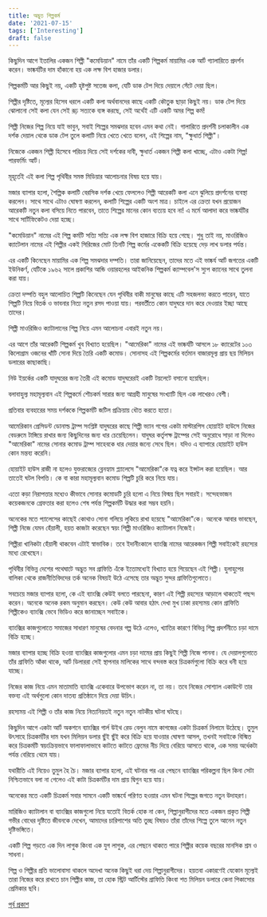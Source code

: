 ```yaml
---
title: অদ্ভুত শিল্পকর্ম
date: '2021-07-15'
tags: ['Interesting']
draft: false
---
```


কিছুদিন আগে ইতালির একজন শিল্পী "কমেডিয়ান" নামে তাঁর একটি শিল্পকর্ম মায়ামির এক আর্ট গ্যালারিতে প্রদর্শন করেন। ভাষ্কর্যটির দাম হাঁকানো হয় এক লক্ষ বিশ হাজার ডলার। 

শিল্পকর্মটি আর কিছুই নয়, একটি হৃষ্টপুষ্ট সতেজ কলা, যেটি ডাক টেপ দিয়ে দেয়ালে সেঁটে দেয়া ছিল। 

শিল্পীর দৃষ্টিতে, মূল্যের হিসেব ধরলে একটি কলা অর্থবানদের কাছে একটি কৌতুক ছাড়া কিছুই নয়। ডাক টেপ দিয়ে ঝোলানো সেই কলা যেন সেই রূঢ় সত্যকে ব্যঙ্গ করছে, সেই অর্থেই এটি একটি অমর শিল্প কর্ম!

শিল্পী নিজের শিল্প নিয়ে যাই ভাবুন, সবাই শিল্পের সমঝদার হবেন এমন কথা নেই। গালারিতে প্রদর্শনী চলাকালীন এক দর্শক দেয়াল থেকে ডাক টেপ তুলে কলাটি নিয়ে খেতে খেতে বলেন, এই শিল্পের নাম, "ক্ষুধার্ত শিল্পী"। 

নিজেকে একজন শিল্পী হিসেবে পরিচয় দিয়ে সেই দর্শকের দাবী, ক্ষুধার্ত একজন শিল্পী কলা খাচ্ছে, এটাও একটা শিল্প! পারফর্মিং আর্ট।

মূহূর্তেই এই কলা শিল্প পৃথিবীর সমস্ত মিডিয়ার আলোচনার বিষয় হয়ে যায়।

মজার ব্যাপার হলো, শৈল্পিক কলাটি বেরসিক দর্শক খেয়ে ফেললেও শিল্পী আরেকটি কলা এনে ঝুলিয়ে প্রদর্শনের ব্যবস্থা করলেন। সাথে সাথে এটাও ঘোষণা করলেন, কলাটি শিল্পের একটি অংশ মাত্র। চাইলে এর ক্রেতা যখন প্রয়োজন আরেকটি নতুন কলা বসিয়ে নিতে পারবেন, তাতে শিল্পের মানের কোন ব্যত্যয় হবে না! এ মর্মে আলাদা করে ভাষ্কর্যটির সাথে সার্টিফিকেটও দেয়া হচ্ছে।

"কমেডিয়ান" নামের এই শিল্প কর্মটি সত্যি সত্যি এক লক্ষ বিশ হাজারে বিক্রি হয়ে গেছে। শুধু তাই নয়, মাওরিজিও ক্যাটেলান নামের এই শিল্পীর একই সিরিজের মোট তিনটি শিল্প কর্মের একেকটি বিক্রি হয়েছে দেড় লাখ ডলার পর্যন্ত।

এর একটি কিনেছেন মায়ামির এক শিল্প সমঝদার দম্পতি। তারা জানিয়েছেন, তাদের মতে এই ভাষ্কর্য আর্ট জগতের একটি ইউনিকর্ণ, যেটিকে ১৯৬২ সালে প্রকাশির আন্ডি ওয়ারহলের আইকনিক শিল্পকর্ম ক্যাম্পবেল'স স্যুপ ক্যানের সাথে তুলনা করা যায়। 

ক্রেতা দম্পতি বহুল আলোচিত শিল্পটি কিনেছেন যেন পৃথিবীর বাকী মানুষের কাছে এটি সহজলভ্য করতে পারেন, যাতে শিল্পটি নিয়ে বিতর্ক ও ভাবনার নিত্য নতুন রসদ পাওয়া যায়। পরবর্তীতে কোন যাদুঘরে দান করে দেওয়ার ইচ্ছা আছে তাদের।

শিল্পী মাওরিজিও ক্যাটালানের শিল্প নিয়ে এমন আলোচনা এবারই নতুন নয়।

এর আগে তাঁর আরেকটি শিল্পকর্ম খুব বিখ্যাত হয়েছিল। "আমেরিকা" নামের এই ভাষ্কর্যটি আসলে ১৮ ক্যারেটের ১০৩ কিলোগ্রাম ওজনের খাঁটি সোনা দিয়ে তৈরি একটি কমোড। সোনাসহ এই শিল্পকর্মের বর্তমান বাজারমূল্য প্রায় ছয় মিলিয়ন ডলারের কাছাকাছি।

নিউ ইয়র্কের একটি যাদুঘরের জন্য তৈরী এই কমোড যাদুঘরেরই একটি টয়লেটে বসানো হয়েছিল। 

বলাবাহুল্য মহামূল্যবান এই শিল্পকর্মে শৌচকর্ম সারার জন্য আগ্রহী মানুষের সংখ্যাটি ছিল এক লাখেরও বেশী।

প্রতিবার ব্যবহারের সময় দর্শককে শিল্পকর্মটি জটিল প্রক্রিয়ায় ধৌত করতে হতো।

আমেরিকান প্রেসিডন্ট ডোনাল্ড ট্রাম্প সংশ্লিষ্ট যাদুঘরের কাছে শিল্পী ভ্যান গগের একটা মাস্টারপিস হোয়াইট হাউসে নিজের বেডরুমে টাঙ্গিয়ে রাখার জন্য কিছুদিনের জন্য ধার চেয়েছিলেন। যাদুঘর কর্তৃপক্ষ ট্রাম্পের সেই অনুরোধে সাড়া না দিলেও "আমেরিকা" নামের সোনার কমোড ট্রাম্প সাহেবকে ধার দেয়ার জন্যে সেধে ছিল। যদিও এ ব্যাপারে হোয়াইট হাউস কোন মন্তব্য করেনি।

হোয়াইট হাউস রাজী না হলেও যুক্তরাজ্যের ব্লেনহ্যাম প্ল্যালেসে "আমেরিকা"কে যত্ন করে ইন্সটল করা হয়েছিল। আর তাতেই ঘটল বিপত্তি। কে বা কারা মহামূল্যবান কমোড শিল্পটি চুরি করে নিয়ে যায়।

এতো কড়া নিরাপত্তার মধ্যেও কীভাবে সোনার কমোডটি চুরি হলো এ নিয়ে বিস্ময় ছিল সবারই। সন্দেহভাজন কয়েকজনকে গ্রেফতার করা হলেও শেষ পর্যন্ত শিল্পকর্মটি উদ্ধার করা সম্ভব হয়নি। 

অনেকের মতে প্যালেসের কাছেই কোথাও সোনা গলিয়ে লুকিয়ে রাখা হয়েছে "আমেরিকা"কে। অনেকে আবার ভাবছেন, শিল্পী নিজে যেমন হেঁয়ালী, হয়ত কাজটা করেছেন স্বয়ং শিল্পী মাওরিজিও ক্যাটালান নিজেই।

শিল্পীরা খানিকটা হেঁয়ালী থাকবেন এটাই স্বাভাবিক। তবে ইদানীংকালে ব্যাংক্সি নামের আরেকজন শিল্পী সবাইকেই রহস্যের মধ্যে রেখেছেন।

পৃথিবীর বিভিন্ন দেশের পথেঘাটে অদ্ভুত সব গ্রাফিতি এঁকে ইতোমধ্যেই বিখ্যাত হয়ে গিয়েছেন এই শিল্পী। হুলাহুপের বালিকা থেকে রাজনীতিবিদদের তর্ক অনেক বিষয়ই উঠে এসেছে তার অদ্ভুত সুন্দর গ্রাফিতিগুলোতে।

সবচেয়ে মজার ব্যাপার হলো, কে এই ব্যাংক্সি কেউই বলতে পারছেনা, কারণ এই শিল্পী রহস্যের আড়ালে থাকতেই পছন্দ করেন। অনেকে অনেক রকম অনুমান করছেন। কেউ কেউ আবার হঠাৎ দেখা মুখ ঢাকা রহস্যময় কোন গ্রাফিতি শিল্পীকেও ব্যাংক্সি ভেবে ভিডিও করে জানাচ্ছেন সবাইকে।

ব্যাংক্সির কাজগুলোতে সমাজের সাধারণ মানুষের বেদনার গল্প উঠে এলেও, খ্যাতির কারণে বিভিন্ন শিল্প প্রদর্শনীতে চড়া দামে বিক্রি হচ্ছে।

মজার ব্যাপার হচ্ছে বিক্রি হওয়া ব্যাংক্সির কাজগুলোর এমন চড়া দামের প্রায় কিছুই শিল্পী নিজে পাননা। যে দেয়ালগুলোতে তাঁর গ্রাফিতি আঁকা থাকে, আর্ট ডিলাররা সেই স্থাপনার মালিকের সাথে বন্দবস্ত করে চিত্রকর্মগুলো বিক্রি করে ধনী হয়ে যাচ্ছে।

নিজের কাজ নিয়ে এমন মাতামাতি ব্যাংক্সি একেবারে উপভোগ করেন না, তা নয়। তবে নিজের সোশ্যাল একাউন্টে তার বক্তব্য এই অর্থগুলো কোন দাতব্য প্রতিষ্ঠানে দিয়ে দেয়া উচিৎ।

রহস্যময় এই শিল্পী ও তাঁর কাজ নিয়ে নিত্যনিয়তই নতুন নতুন নাটকীয় ঘটনা ঘটছে।

কিছুদিন আগে একটা আর্ট অকশনে ব্যাংক্সির গার্ল উইথ রেড বেলুন নামে কাগজের একটা চিত্রকর্ম নিলামে উঠেছে। তুমুল উৎসাহে চিত্রকর্মটির দাম যখন মিলিয়ন ডলার ছুঁই ছুঁই করে বিক্রি হয়ে যাওয়ার ঘোষণা আসল, তখনই সবাইকে বিস্মিত করে চিত্রকর্মটি স্বয়ংক্রিয়ভাবে ফালাফালাভাবে কাটতে কাটতে ফ্রেমের নীচ দিয়ে বেরিয়ে আসতে থাকে, এক সময় অর্ধেকটা পর্যন্ত বেরিয়ে থেমে যায়।

যথারীতি এই নিয়েও তুমুল হৈ চৈ। মজার ব্যাপার হলো, এই ঘটনার পর এর পেছনে ব্যাংক্সির পরিকল্পনা ছিল কিনা সেটা নিশ্চিতভাবে বলা না গেলেও এই কাটা চিত্রকর্মটির দাম প্রায় দ্বিগুন হয়ে যায়।

অনেকের মতে একটি চিত্রকর্ম সবার সামনে একটি ভাষ্কর্যে পরিণত হওয়ার এমন ঘটনা শিল্পের জগতে নতুন উদাহরণ।

মারিজিও ক্যাটালান  বা ব্যাংক্সির কাজগুলো নিয়ে যতোই বিতর্ক হোক না কেন, শিল্পানুরাগীদের মতে একজন প্রকৃত শিল্পী গভীর বোধের দৃষ্টিতে জীবনকে দেখেন, আমাদের চারিপাশের অতি তুচ্ছ বিষয়ও তাঁরা তাঁদের শিল্পে তুলে আনেন নতুন দৃষ্টিভঙ্গিতে। 

একটি শিল্প গড়তে এক দিন লাগুক কিংবা এক যুগ লাগুক, এর পেছনে থাকতে পারে শিল্পীর কয়েক বছরের মানসিক শ্রম ও সাধনা।

শিল্প ও শিল্পীর প্রতি ভালোবাসা থাকলে অদেখা অনেক কিছুই ধরা দেয় শিল্পানুরাগীদের। হয়তবা একারণেই যেকোন মূল্যেই তারা নিজের করে রাখতে চান শিল্পীর কাজ, তা হোক  স্ট্রিট আর্টিস্টের গ্রাফিতি কিংবা শত মিলিয়ন ডলারে কেনা পিকাসোর প্রেমিকার ছবি।

[পূর্ব প্রকাশ](https://www.facebook.com/ashraful.alam/posts/10157660941665583)
